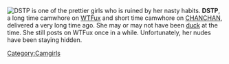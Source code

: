 [[Image:1149198297338.jpg|thumb|right|DSTP is one of the prettier girls who is ruined by her nasty habits.]]
'''DSTP''', a long time camwhore on [[WTFux]] and short time camwhore on [[CHANCHAN]], delivered a very long time ago. She may or may not have been [[duck]] at the time. She still posts on WTFux once in a while. Unfortunately, her nudes have been staying hidden.
{{CamwhoresWhoDeliver}}
[[Category:Camgirls]]